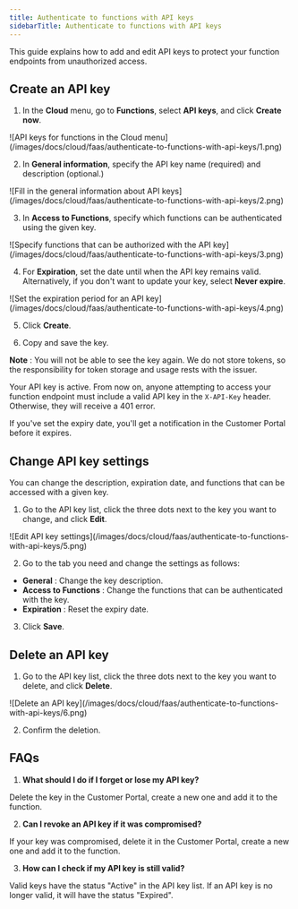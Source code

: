 ---
title: Authenticate to functions with API keys
sidebarTitle: Authenticate to functions with API keys
---

This guide explains how to add and edit API keys to protect your function endpoints from unauthorized access.

## Create an API key

  1. In the **Cloud** menu, go to **Functions**, select **API keys**, and click **Create now**.


<Frame>![API keys for functions in the Cloud menu](/images/docs/cloud/faas/authenticate-to-functions-with-api-keys/1.png)</Frame>



  2. In **General information**, specify the API key name (required) and description (optional.)


<Frame>![Fill in the general information about API keys](/images/docs/cloud/faas/authenticate-to-functions-with-api-keys/2.png)</Frame>



  3. In **Access to Functions**, specify which functions can be authenticated using the given key.


<Frame>![Specify functions that can be authorized with the API key](/images/docs/cloud/faas/authenticate-to-functions-with-api-keys/3.png)</Frame>



  4. For **Expiration**, set the date until when the API key remains valid. Alternatively, if you don't want to update your key, select **Never expire**.


<Frame>![Set the expiration period for an API key](/images/docs/cloud/faas/authenticate-to-functions-with-api-keys/4.png)</Frame>



  5. Click **Create**.

  6. Copy and save the key.




**Note** : You will not be able to see the key again. We do not store tokens, so the responsibility for token storage and usage rests with the issuer.

Your API key is active. From now on, anyone attempting to access your function endpoint must include a valid API key in the `X-API-Key` header. Otherwise, they will receive a 401 error.

If you've set the expiry date, you'll get a notification in the Customer Portal before it expires.

## Change API key settings

You can change the description, expiration date, and functions that can be accessed with a given key. 

  1. Go to the API key list, click the three dots next to the key you want to change, and click **Edit**.


<Frame>![Edit API key settings](/images/docs/cloud/faas/authenticate-to-functions-with-api-keys/5.png)</Frame>



  2. Go to the tab you need and change the settings as follows:


  * **General** : Change the key description.
  * **Access to Functions** : Change the functions that can be authenticated with the key.
  * **Expiration** : Reset the expiry date.


  3. Click **Save**.



## Delete an API key

  1. Go to the API key list, click the three dots next to the key you want to delete, and click **Delete**.


<Frame>![Delete an API key](/images/docs/cloud/faas/authenticate-to-functions-with-api-keys/6.png)</Frame>



  2. Confirm the deletion.



## FAQs

  1. **What should I do if I forget or lose my API key?**



Delete the key in the Customer Portal, create a new one and add it to the function.

  2. **Can I revoke an API key if it was compromised?**



If your key was compromised, delete it in the Customer Portal, create a new one and add it to the function.

  3. **How can I check if my API key is still valid?**



Valid keys have the status "Active" in the API key list. If an API key is no longer valid, it will have the status "Expired".
